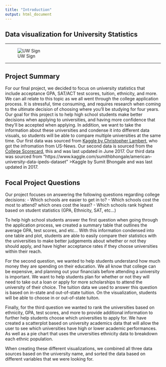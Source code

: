 ```yaml
---
title: "Introduction"
output: html_document
---
```


## Data visualization for University Statistics

***

![UW Sign](https://s3-us-west-2.amazonaws.com/uw-s3-cdn/wp-content/uploads/sites/6/2018/10/24080351/Bronze-W-autumn.jpg)

***

## Project Summary
For our final project, we decided to focus on university statistics that include acceptance GPA, SAT/ACT test scores, tuition, ethnicity, and more. We can all relate to this topic as we all went through the college application process. It is stressful, time consuming, and requires research when coming to the ultimate decision of choosing where you'll be studying for four years. Our goal for this project is to help high school students make better decisions when applying to universities, and having more confidence that they'll be accepted when applying. In addition, we want to take the information about these universities and condense it into different data visuals, so students will be able to compare multiple universities at the same time. Our first data was sourced from <a href = "https://www.kaggle.com/theriley106/report" >Kaggle by Christopher Lambert</a>, who got the infromation from US-News. Our second data is sourced from the <a href = "https://ed-public-download.app.cloud.gov/downloads/Most-Recent-Cohorts-All-Data-Elements.csv" >College Scorecard</a>, this  and was last updated in June 2017. Our third data was sourced from "https://www.kaggle.com/sumithbhongale/american-university-data-ipeds-dataset" >Kaggle by Sumit Bhongale</a> and was last updated in 2017.

## Focal Project Questions
Our project focuses on answering the following questions regarding college decisions:
  - Which schools are easier to get in to?
  - Which schools cost the most to attend? which ones cost the least?
  - Which schools rank highest based on student statistics (GPA, Ethnicity, SAT, etc...)
  
To help high school students answer the first question when going through the application process, we created a summary table that outlines the average GPA, test scores, and etc... With this information condensed into one table and plot, students are able to easily compare their statistics with the universities to make better judgements about whether or not they should apply, and have higher acceptance rates if they choose universities within their reach.

For the second question, we wanted to help students understand how much money they are spending on their education. We all know that college can be expensive, and planning out your financials before attending a university is important. We want to help students plan for whether or not they will need to take out a loan or apply for more scholarships to attend the university of their choice. The tuition data we used to answer this question is based on in-state and out-of-state tuition. On the visualization, students will be able to choose in or out-of-state tuiton.

Finally, for the third question we wanted to rank the universities based on ethnicity, GPA, test scores, and more to provide additional information to further help students choose which universities to apply for. We have created a scatterplot based on university academics data that will allow the user to see which universities have high or lower academic performances. As well as a pie chart that uses the unversities ethnicity data to breakdown each ethnic population.

When creating these different visualizations, we combined all three data sources based on the university name, and sorted the data based on different variables that we were looking for.